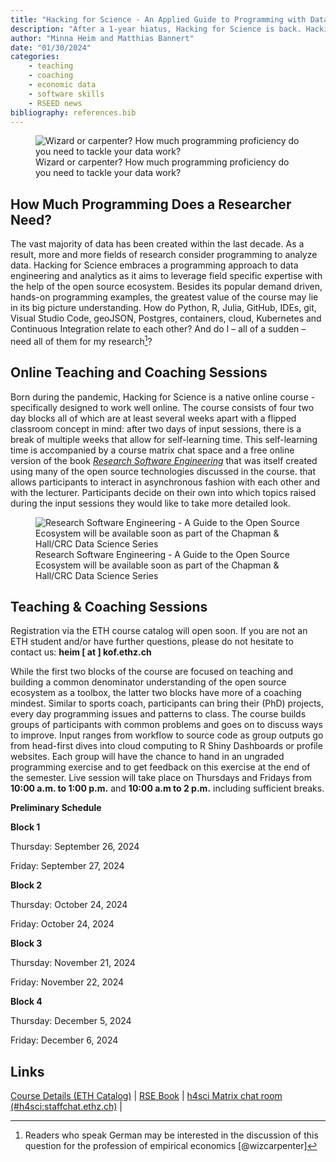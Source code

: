 ```yaml
---
title: "Hacking for Science - An Applied Guide to Programming with Data is back."
description: "After a 1-year hiatus, Hacking for Science is back. Hacking for Science is a highly interactive online course for PhD students that is open to interested guests. The idea behind Hacking for Science is to build a solid understanding of core technologies and concepts to help researchers develop a data processing strategy and increase one's possibilities when working with data. We single out those concepts from software development that are fairly easy to adopt and useful to scientists. Hacking for Science will take palce again in fall 2024. Subscription via the ETH course catalog will open soon."
author: "Minna Heim and Matthias Bannert"
date: "01/30/2024"
categories:
    - teaching
    - coaching
    - economic data
    - software skills
    - RSEED news
bibliography: references.bib
---
```


![Wizard or carpenter? How much programming proficiency do you need to tackle your data work?](wizardry.jpg)

## How Much Programming Does a Researcher Need? 

The vast majority of data has been created within the last decade. As a result, more and more fields of research consider programming to analyze data. Hacking for Science embraces a programming approach to data engineering and analytics as it aims to leverage field specific expertise with the help of the open source ecosystem. Besides its popular demand driven, hands-on programming examples, the greatest value of the course may lie in its big picture understanding. How do Python, R, Julia, GitHub, IDEs, git, Visual Studio Code, geoJSON, Postgres, containers, cloud, Kubernetes and Continuous Integration relate to each other? And do I -- all of a sudden -- need all of them for my research^[Readers who speak German may be interested in the discussion of this question for the profession of empirical economics [@wizcarpenter]]? 

## Online Teaching and Coaching Sessions 

Born during the pandemic, Hacking for Science is a native online course - specifically designed to work well online. The course consists of four two day blocks all of which are at least several weeks apart with a flipped classroom concept in mind: after two days of input sessions, there is a break of multiple weeks that allow for self-learning time. This self-learning time is accompanied by a course matrix chat space and a free online version of the book [*Research Software Engineering*](https://rse-book.github.io) that was itself created using many of the open source technologies discussed in the course.  that allows participants to interact in asynchronous fashion with each other and with the lecturer. Participants decide on their own into which topics raised during the input sessions they would like to take more detailed look. 


![Research Software Engineering - A Guide to the Open Source Ecosystem will be available soon as part of the Chapman & Hall/CRC Data Science Series ](rse-book.png)


## Teaching & Coaching Sessions

::: {.callout-note}

Registration via the ETH course catalog will open soon. If you are not an ETH student and/or have further questions, please do not hesitate to contact us: **heim [ at ] kof.ethz.ch** 


:::


While the first two blocks of the course are focused on teaching and building a common denominator understanding of the open source ecosystem as a toolbox, the latter two blocks have more of a coaching mindest. Similar to sports coach, participants can bring their (PhD) projects, every day programming issues and patterns to class. The course builds groups of participants with common problems and goes on to discuss ways to improve. Input ranges from workflow to source code as group outputs go from head-first dives into cloud computing to R Shiny Dashboards or profile websites. Each group will have the chance to hand in an ungraded programming exercise and to get feedback on this exercise at the end of the semester. Live session will take place on Thursdays and Fridays from **10:00 a.m. to 1:00 p.m.** and **10:00 a.m to 2 p.m.** including sufficient breaks. 

**Preliminary Schedule**

**Block 1**

Thursday:  September 26, 2024 

Friday: September 27, 2024


**Block 2**

Thursday: October 24, 2024

Friday: October 24, 2024
 

**Block 3**

Thursday: November 21, 2024

Friday: November 22, 2024
 

**Block 4**

Thursday: December 5, 2024

Friday: December 6, 2024


## Links 

[Course Details (ETH Catalog)]((https://www.vvz.ethz.ch/Vorlesungsverzeichnis/lerneinheit.view?semkez=2022W&ansicht=KATALOGDATEN&lerneinheitId=161937&lang=en)) | [RSE Book](https://rse-book.github.io) | [h4sci Matrix chat room (#h4sci:staffchat.ethz.ch)](https://matrix.to/#/#h4sci:staffchat.ethz.ch) |






<!-- add sign up link -->